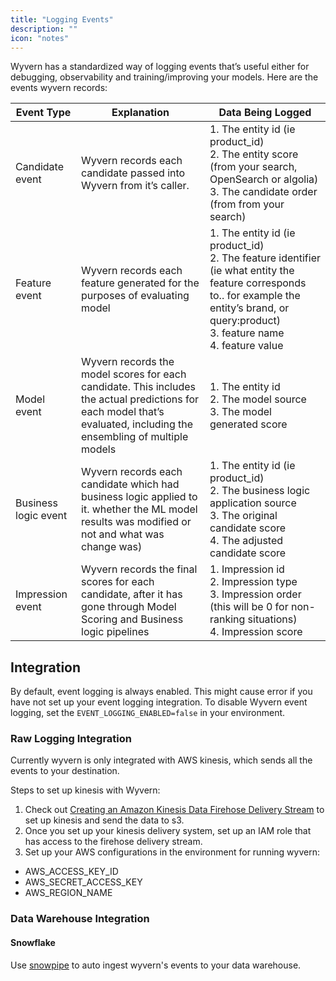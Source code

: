 ```yaml
---
title: "Logging Events"
description: ""
icon: "notes"
---
```


Wyvern has a standardized way of logging events that’s useful either for debugging, observability and training/improving your models. Here are the events wyvern records:

| Event Type           | Explanation                                                                                                                                                           | Data Being Logged                                                                                                                                                                                         |
| -------------------- | --------------------------------------------------------------------------------------------------------------------------------------------------------------------- | --------------------------------------------------------------------------------------------------------------------------------------------------------------------------------------------------------- |
| Candidate event      | Wyvern records each candidate passed into Wyvern from it’s caller.                                                                                                    | 1. The entity id (ie product_id)<br />2. The entity score (from your search, OpenSearch or algolia)<br />3. The candidate order (from from your search)                                                   |
| Feature event        | Wyvern records each feature generated for the purposes of evaluating model                                                                                            | 1. The entity id (ie product_id)<br />2. The feature identifier (ie what entity the feature corresponds to.. for example the entity’s brand, or query:product)<br />3. feature name<br />4. feature value |
| Model event          | Wyvern records the model scores for each candidate. This includes the actual predictions for each model that’s evaluated, including the ensembling of multiple models | 1. The entity id<br />2. The model source<br />3. The model generated score                                                                                                                               |
| Business logic event | Wyvern records each candidate which had business logic applied to it. whether the ML model results was modified or not and what was change was)                       | 1. The entity id (ie product_id)<br />2. The business logic application source<br />3. The original candidate score<br />4. The adjusted candidate score                                                  |
| Impression event     | Wyvern records the final scores for each candidate, after it has gone through Model Scoring and Business logic pipelines                                              | 1. Impression id<br />2. Impression type<br />3. Impression order (this will be 0 for non-ranking situations)<br />4. Impression score                                                                    |

## Integration

By default, event logging is always enabled. This might cause error if you have not set up your event logging integration. To disable Wyvern event logging, set the `EVENT_LOGGING_ENABLED=false` in your environment.

### Raw Logging Integration

Currently wyvern is only integrated with AWS kinesis, which sends all the events to your destination.

Steps to set up kinesis with Wyvern:

1. Check out [Creating an Amazon Kinesis Data Firehose Delivery Stream](https://docs.aws.amazon.com/firehose/latest/dev/basic-create.html) to set up kinesis and send the data to s3.
2. Once you set up your kinesis delivery system, set up an IAM role that has access to the firehose delivery stream.
3. Set up your AWS configurations in the environment for running wyvern:

- AWS_ACCESS_KEY_ID
- AWS_SECRET_ACCESS_KEY
- AWS_REGION_NAME

### Data Warehouse Integration

#### Snowflake

Use [snowpipe](https://docs.snowflake.com/en/user-guide/data-load-snowpipe-auto-s3) to auto ingest wyvern's events to your data warehouse.
